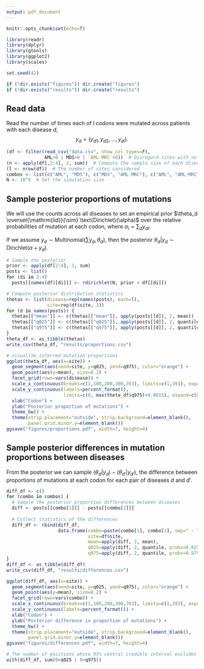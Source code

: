 ```yaml
---
output: pdf_document
---
```


```r
knitr::opts_chunk$set(echo=T)
```

```r
library(readr)
library(dplyr)
library(gtools)
library(ggplot2)
library(scales)

set.seed(42)

if (!dir.exists("figures")) dir.create("figures")
if (!dir.exists("results")) dir.create("results")
```

## Read data

Read the number of times each of $l$ codons were mutated across patients with each disease $d$,
$$y_d=(y_{d1}, y_{d2}, \ldots, y_{dl}).$$
```r
(df <- filter(read_csv("data.csv", show_col_types=F),
              AML>0 | MDS>0 | `AML-MRC`>0))  # Disregard sites with no mutations
(n <- apply(df[,2:4], 2, sum))  # Compute the sample size of each disease
(l <- nrow(df))  # The number of sites considered
combos <- list(c("AML", "MDS"), c("MDS", "AML-MRC"), c("AML", "AML-MRC"))
N <- 10^5  # Set the simulation size
```


## Sample posterior proportions of mutations

We will use the counts across all diseases to set an empirical prior $\theta_d \overset{\mathrm{iid}}{\sim} \text{Dirichlet}(\alpha)$ over the relative probabilities of mutation at each codon, where $\alpha_i=\sum_d y_{di}.$

If we assume $y_d \sim \text{Multinomial}(\sum y_d, \theta_d)$, then the posterior $\theta_d | y_d \sim \text{Dirichlet}(\alpha + y_d).$

```r
# Sample the posterior
prior <- apply(df[2:4], 1, sum)
posts <- list()
for (di in 2:4)
  posts[[names(df)[di]]] <- rdirichlet(N, prior + df[[di]])
```

```r
# Compute posterior distribution statistics
thetas <- list(disease=rep(names(posts), each=l),
               site=rep(df$site, 3))
for (d in names(posts)) {
  thetas[["mean"]] <- c(thetas[["mean"]], apply(posts[[d]], 2, mean))
  thetas[["q025"]] <- c(thetas[["q025"]], apply(posts[[d]], 2, quantile, probs=0.025))
  thetas[["q975"]] <- c(thetas[["q975"]], apply(posts[[d]], 2, quantile, probs=0.975))
}
theta_df <- as_tibble(thetas)
write_csv(theta_df, "results/proportions.csv")
```

```r
# Visualize inferred mutation proportions
ggplot(theta_df, aes(x=site)) +
  geom_segment(aes(xend=site, y=q025, yend=q975), color="orange") +
  geom_point(aes(y=mean), size=0.2) +
  facet_grid(rows=vars(disease)) +
  scale_x_continuous(breaks=c(1,100,200,300,393), limits=c(1,393), expand=c(0,0)) +
  scale_y_continuous(labels=percent_format(),
                     limits=c(0, max(theta_df$q975)+0.0015), expand=c(0,0)) +
  xlab("Codon") +
  ylab("Posterior proportion of mutations") +
  theme_bw() +
  theme(strip.placement="outside", strip.background=element_blank(),
        panel.grid.minor.y=element_blank())
ggsave("figures/proportions.pdf", width=7, height=4)
```

## Sample posterior differences in mutation proportions between diseases

From the posterior we can sample $(\theta_d|y_d) - (\theta_{d'}|y_{d'})$, the difference between proportions of mutations at each codon for each pair of diseases $d$ and $d'$.

```r
diff_df <- c()
for (combo in combos) {
  # Sample the posterior proportion differences between diseases
  diff <- posts[[combo[1]]] - posts[[combo[2]]]
  
  # Collect statistics of the differences
  diff_df <- rbind(diff_df,
                   data.frame(combo=paste(combo[1], combo[2], sep=" - "),
                              site=df$site,
                              mean=apply(diff, 2, mean),
                              q025=apply(diff, 2, quantile, probs=0.025),
                              q975=apply(diff, 2, quantile, probs=0.975)))
}
diff_df <- as_tibble(diff_df)
write_csv(diff_df, "results/differences.csv")
```

```r
ggplot(diff_df, aes(x=site)) +
  geom_segment(aes(xend=site, y=q025, yend=q975), color="orange") +
  geom_point(aes(y=mean), size=0.2) +
  facet_grid(rows=vars(combo)) +
  scale_x_continuous(breaks=c(1,100,200,300,393), limits=c(1,393), expand=c(0,0)) +
  scale_y_continuous(labels=percent_format()) +
  xlab("Codon") +
  ylab("Posterior difference in proportion of mutations") +
  theme_bw() +
  theme(strip.placement="outside", strip.background=element_blank(),
        panel.grid.minor.y=element_blank())
ggsave("figures/differences.pdf", width=7, height=4)

# The number of positions whose 95% central credible interval excludes zero
with(diff_df, sum(0<q025 | 0>q975))
```
